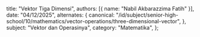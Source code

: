   title: "Vektor Tiga Dimensi",
  authors: [{ name: "Nabil Akbarazzima Fatih" }],
  date: "04/12/2025",
  alternates: {
    canonical:
      "/id/subject/senior-high-school/10/mathematics/vector-operations/three-dimensional-vector",
  },
  subject: "Vektor dan Operasinya",
  category: "Matematika",
};
